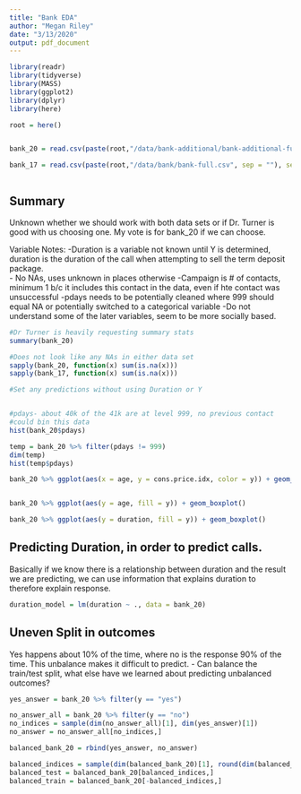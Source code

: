 ```yaml
---
title: "Bank EDA"
author: "Megan Riley"
date: "3/13/2020"
output: pdf_document
---
```


```r
library(readr)
library(tidyverse)
library(MASS)
library(ggplot2)
library(dplyr)
library(here)

root = here()


bank_20 = read.csv(paste(root,"/data/bank-additional/bank-additional-full.csv", sep = ""), sep=";")

bank_17 = read.csv(paste(root,"/data/bank/bank-full.csv", sep = ""), sep = ";")



```

## Summary

Unknown whether we should work with both data sets or if Dr. Turner is good with us choosing one. My vote is for bank_20 if we can choose. 

Variable Notes: 
-Duration is a variable not known until Y is determined, duration is the duration of the call when attempting to sell the term deposit package.  
- No NAs, uses unknown in places otherwise
-Campaign is  # of contacts, minimum 1 b/c it includes this contact in the data, even if hte contact was unsuccessful
-pdays needs to be potentially cleaned where 999 should equal NA or potentially switched to a categorical variable
-Do not understand some of the later variables, seem to be more socially based. 


```r
#Dr Turner is heavily requesting summary stats
summary(bank_20)

#Does not look like any NAs in either data set
sapply(bank_20, function(x) sum(is.na(x)))
sapply(bank_17, function(x) sum(is.na(x)))

#Set any predictions without using Duration or Y


#pdays- about 40k of the 41k are at level 999, no previous contact 
#could bin this data 
hist(bank_20$pdays)

temp = bank_20 %>% filter(pdays != 999)
dim(temp)
hist(temp$pdays)

```



```r

bank_20 %>% ggplot(aes(x = age, y = cons.price.idx, color = y)) + geom_point()


bank_20 %>% ggplot(aes(y = age, fill = y)) + geom_boxplot()

bank_20 %>% ggplot(aes(y = duration, fill = y)) + geom_boxplot()

```

## Predicting Duration, in order to predict calls. 

Basically if we know there is a relationship between duration and the result we are predicting, we can use information that explains duration to therefore explain response.

```r

duration_model = lm(duration ~ ., data = bank_20)

```

## Uneven Split in outcomes

Yes happens about 10% of the time, where no is the response 90% of the time. This unbalance makes it difficult to predict. 
- Can balance the train/test split, what else have we learned about predicting unbalanced outcomes? 


```r

yes_answer = bank_20 %>% filter(y == "yes")

no_answer_all = bank_20 %>% filter(y == "no")
no_indices = sample(dim(no_answer_all)[1], dim(yes_answer)[1])
no_answer = no_answer_all[no_indices,]

balanced_bank_20 = rbind(yes_answer, no_answer)

balanced_indices = sample(dim(balanced_bank_20)[1], round(dim(balanced_bank_20)[1] * .1 ))
balanced_test = balanced_bank_20[balanced_indices,]
balanced_train = balanced_bank_20[-balanced_indices,]

```
